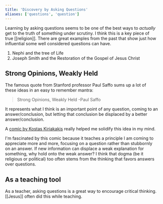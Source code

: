 ```yaml
---
title: 'Discovery by Asking Questions'
aliases: ['questions', 'question']
---
```


Learning by asking questions seems to be one of the best ways to _actually_ get to the truth of something under scrutiny. I think this is a key piece of true [[religion]]. There are great examples from the past that show just how influential some well considered questions can have.

1. Nephi and the tree of Life
2. Joseph Smith and the Restoration of the Gospel of Jesus Christ

## Strong Opinions, Weakly Held

The famous quote from Stanford professor Paul Saffo sums up a lot of these ideas in an easy to remember mantra:

> Strong Opinions, Weakly Held -Paul Saffo

It represents what I think is an important point of any question, coming to an answer/conclusion, but letting that conclusion be displaced by a better answer/conclusion.

A [comic by Kostas Kiriakakis](http://kiriakakis.net/comics/mused/a-day-at-the-park) really helped me solidify this idea in my mind.

<Cycle />

I'm fascinated by this comic because it teaches a principle I am coming to appreciate more and more, focusing on a question rather than stubbornly on an answer. If new information can displace a weak explanation for something, why hold onto the weak answer? I think that dogma (be it religious or political) too often stems from the thinking that favors answers over questions.

## As a teaching tool

As a teacher, asking questions is a great way to encourage critical thinking. [[Jesus]] often did this while teaching.
